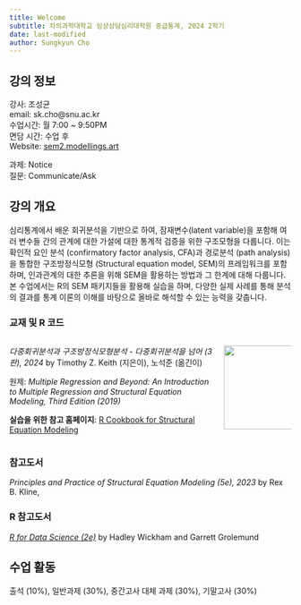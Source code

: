 ```yaml
---
title: Welcome
subtitle: 차의과학대학교 임상상담심리대학원 중급통계, 2024 2학기
date: last-modified
author: Sungkyun Cho
---
```

## 강의 정보
강사: 조성균  
email: sk.cho@snu.ac.kr  
수업시간: 월 7:00 ~ 9:50PM  
면담 시간: 수업 후  
Website: [sem2.modellings.art](https://sem.modellings.art)

과제: Notice  
질문: Communicate/Ask

## 강의 개요

심리통계에서 배운 회귀분석을 기반으로 하여, 잠재변수(latent variable)을 포함해 여러 변수들 간의 관계에 대한 가설에 대한 통계적 검증을 위한 구조모형을 다룹니다. 이는 확인적 요인 분석 (confirmatory factor analysis, CFA)과 경로분석 (path analysis)을 통합한 구조방정식모형 (Structural equation model, SEM)의 프레임워크를 포함하며, 인과관계의 대한 추론을 위해 SEM을 활용하는 방법과 그 한계에 대해 다룹니다. 본 수업에서는 R의 SEM 패키지들을 활용해 실습을 하며, 다양한 실제 사례를 통해 분석의 결과를 통계 이론의 이해를 바탕으로 올바로 해석할 수 있는 능력을 갖춥니다.

### 교재 및 R 코드
:::: {.columns}

::: {.column width="75%"}

*다중회귀분석과 구조방정식모형분석 - 다중회귀분석을 넘어 (3판), 2024* by Timothy Z. Keith (지은이), 노석준 (옮긴이)

원제: *Multiple Regression and Beyond: An Introduction to Multiple Regression and Structural Equation Modeling, Third Edition (2019)*

**실습을 위한 참고 홈페이지**: [R Cookbook for Structural Equation Modeling](https://gabriellajg.github.io/EPSY-579-R-Cookbook-for-SEM/)
:::

::: {.column width="25%"}
![](contents/images/keith.jpg){width="150"}
:::

::::


### 참고도서

*Principles and Practice of Structural Equation Modeling (5e), 2023* by Rex B. Kline,


### R 참고도서

[*R for Data Science (2e)*](https://r4ds.hadley.nz/) by Hadley Wickham and Garrett Grolemund



## 수업 활동
출석 (10%), 일반과제 (30%), 중간고사 대체 과제 (30%), 기말고사 (30%)

<!-- ## 수업 일정
1주.  -->